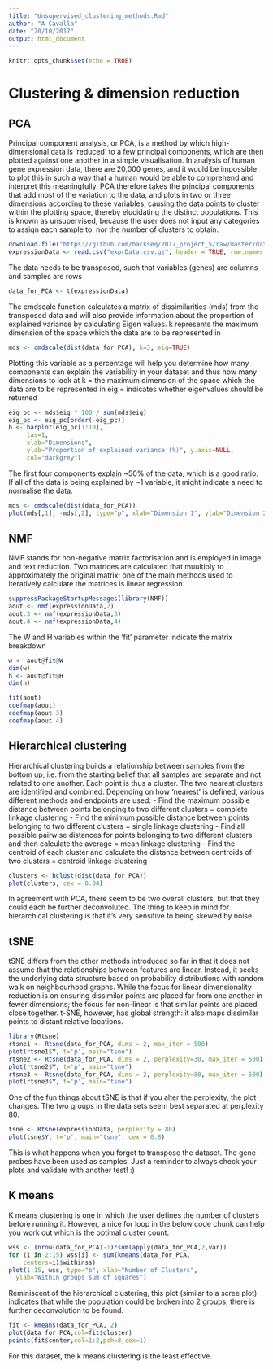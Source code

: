 ```yaml
---
title: "Unsupervised_clustering_methods.Rmd"
author: "A Cavalla"
date: "20/10/2017"
output: html_document
---
```


```r
knitr::opts_chunk$set(echo = TRUE)
```

# Clustering & dimension reduction
## PCA

Principal component analysis, or PCA, is a method by which high-dimensional data is 'reduced' to a few principal components, which are then plotted against one another in a simple visualisation. In analysis of human gene expression data, there are 20,000 genes, and it would be impossible to plot this in such a way that a human would be able to comprehend and interpret this meaningfully. PCA therefore takes the principal components that add most of the variation to the data, and plots in two or three dimensions according to these variables, causing the data points to cluster within the plotting space, thereby elucidating the distinct populations. This is known as unsupervised, because the user does not input any categories to assign each sample to, nor the number of clusters to obtain.

```r
download.file("https://github.com/hackseq/2017_project_5/raw/master/data/exprData.csv.gz", "exprData.csv.gz")
expressionData <- read.csv("exprData.csv.gz", header = TRUE, row.names = 1, fill = TRUE)
```

The data needs to be transposed, such that variables (genes) are columns and samples are rows

```r
data_for_PCA <- t(expressionData)
```

The cmdscale function calculates a matrix of dissimilarities (mds) from the transposed data and will also provide information about the proportion of explained variance by calculating Eigen values. k represents the maximum dimension of the space which the data are to be represented in

```r
mds <- cmdscale(dist(data_for_PCA), k=3, eig=TRUE)  
```

Plotting this variable as a percentage will help you determine how many components can explain the variability in your dataset and thus how many dimensions to look at
k = the maximum dimension of the space which the data are to be represented in
eig = indicates whether eigenvalues should be returned

```r
eig_pc <- mds$eig * 100 / sum(mds$eig)
eig_pc <- eig_pc[order(-eig_pc)]
b <- barplot(eig_pc[1:10],
     las=1,
     xlab="Dimensions", 
     ylab="Proportion of explained variance (%)", y.axis=NULL,
     col="darkgrey")
```

The first four components explain ~50% of the data, which is a good ratio. If all of the data is being explained by ~1 variable, it might indicate a need to normalise the data.

```r
mds <- cmdscale(dist(data_for_PCA))
plot(mds[,1], -mds[,2], type="p", xlab="Dimension 1", ylab="Dimension 2", main="", cex = 0.8)
```



## NMF

NMF stands for non-negative matrix factorisation and is employed in image and text reduction. Two matrices are calculated that muultiply to approximately the original matrix; one of the main methods used to iteratively calculate the matrices is linear regression.

```r
suppressPackageStartupMessages(library(NMF)) 
aout <- nmf(expressionData,2)
aout.3 <- nmf(expressionData,3)
aout.4 <- nmf(expressionData,4)
```

The W and H variables within the 'fit' parameter indicate the matrix breakdown

```r
w <- aout@fit@W
dim(w)
h <- aout@fit@H
dim(h)

fit(aout)
coefmap(aout)
coefmap(aout.3)
coefmap(aout.4)
```


## Hierarchical clustering

Hierarchical clustering builds a relationship between samples from the bottom up, i.e. from the starting belief that all samples are separate and not related to one another. Each point is thus a cluster. The two nearest clusters are identified and combined. Depending on how 'nearest' is defined, various different methods and endpoints are used:
- Find the maximum possible distance between points belonging to two different clusters = complete linkage clustering
- Find the minimum possible distance between points belonging to two different clusters = single linkage clustering
- Find all possible pairwise distances for points belonging to two different clusters and then calculate the average = mean linkage clustering
- Find the centroid of each cluster and calculate the distance between centroids of two clusters = centroid linkage clustering

```r
clusters <- hclust(dist(data_for_PCA))
plot(clusters, cex = 0.04)
```

In agreement with PCA, there seem to be two overall clusters, but that they could each be further deconvoluted. The thing to keep in mind for hierarchical clustering is that it's very sensitive to being skewed by noise.

## tSNE

tSNE differs from the other methods introduced so far in that it does not assume that the relationships between features are linear. Instead, it seeks the underlying data structure based on probability distributions with random walk on neighbourhood graphs. While the focus for linear dimensionality reduction is on ensuring dissimilar points are placed far from one another in fewer dimensions; the focus for non-linear is that similar points are placed close together. t-SNE, however, has global strength: it also maps dissimilar points to distant relative locations.

```r
library(Rtsne)
rtsne1 <- Rtsne(data_for_PCA, dims = 2, max_iter = 500)
plot(rtsne1$Y, t='p', main="tsne")
rtsne2 <- Rtsne(data_for_PCA, dims = 2, perplexity=30, max_iter = 500)
plot(rtsne2$Y, t='p', main="tsne")
rtsne3 <- Rtsne(data_for_PCA, dims = 2, perplexity=80, max_iter = 500)
plot(rtsne3$Y, t='p', main="tsne")
```


One of the fun things about tSNE is that if you alter the perplexity, the plot changes. The two groups in the data sets seem best separated at perplexity 80.

```r
tsne <- Rtsne(expressionData, perplexity = 80)
plot(tsne$Y, t='p', main="tsne", cex = 0.8)
```

This is what happens when you forget to transpose the dataset. The gene probes have been used as samples. Just a reminder to always check your plots and validate with another test! :)

## K means
K means clustering is one in which the user defines the number of clusters before running it. However, a nice for loop in the below code chunk can help you work out which is the optimal cluster count. 
```r
wss <- (nrow(data_for_PCA)-1)*sum(apply(data_for_PCA,2,var))
for (i in 2:15) wss[i] <- sum(kmeans(data_for_PCA, 
  	centers=i)$withinss)
plot(1:15, wss, type="b", xlab="Number of Clusters",
  ylab="Within groups sum of squares")

```

Reminiscent of the hierarchical clustering, this plot (similar to a scree plot) indicates that while the population could be broken into 2 groups, there is further deconvolution to be found. 

```r
fit <- kmeans(data_for_PCA, 2) 
plot(data_for_PCA,col=fit$cluster)
points(fit$center,col=1:2,pch=8,cex=1)
```


For this dataset, the k means clustering is the least effective.

